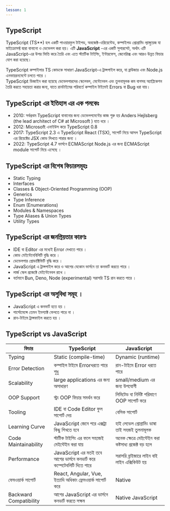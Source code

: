 ```yaml
---
lesson: 1
---
```



## TypeScript

TypeScript (TS**) হল একটি পাওয়ারফুল টাইপড, অবজেক্ট-ওরিয়েন্টেড, কম্পাইলড প্রোগ্রামিং ল্যাঙ্গুয়েজ যা মাইক্রোসফ্ট দ্বারা বানানো ও ডেভেলপ করা হয়। এটি **JavaScript** -এর একটি সুপারসেট, অর্থাৎ এটি JavaScript-এর উপর ভিত্তি করে তৈরি এবং এতে স্ট্যাটিক টাইপিং, ইন্টারফেস, জেনেরিক্স এবং আরও উন্নত ফিচার যোগ করা হয়েছে।

TypeScript কম্পাইলার TS কোডকে সাধারণ JavaScript-এ ট্রান্সপাইল করে, যা ব্রাউজার এবং Node.js এনভায়রনমেন্টে চলতে পারে ।  
TypeScript ডিজাইন করা হয়েছে ডেভেলপারদের স্কেলেবল, মেন্টেনেবল এবং তুলনামূলক কম বাগসহ অ্যাপ্লিকেশন তৈরি করতে সহায়তা করার জন্য, যাতে রানটাইমের পরিবর্তে কম্পাইল টাইমেই Errors বা Bug ধরা যায়।

## TypeScript এর ইতিহাস এর এক পলকেঃ

- 2010: সর্বপ্রথম TypeScript বানানোর জন্য ডেভেলপমেন্টের কাজ শুরু হয় Anders Hejlsberg (the lead architect of C# at Microsoft ) হাত ধরে ।
- 2012: Microsoft এনাইউস করে TypeScript 0.8
- 2017: TypeScript 2.3 এ TypeScript React (TSX), সাপোর্ট নিয়ে আসল TypeScript এর রিয়েক্টের JSX কোড লিখতে পারার জন্য ।
- 2022: TypeScript 4.7 ভার্সনে ECMAScript Node.js এর জন্য ECMAScript module সাপোর্ট নিয়ে এসেছে ।

## TypeScript এর বিশেষ ফিচারসমূহঃ

- Static Typing
- Interfaces
- Classes & Object-Oriented Programming (OOP)
- Generics
- Type Inference
- Enum (Enumerations)
- Modules & Namespaces
- Type Aliases & Union Types
- Utility Types

## TypeScript এর জনপ্রিয়তার কারণঃ

- IDE বা Editor এর মধ্যেই Error দেখাতে পারে ।
- কোড মেইন্টেনেবিলিটি বৃদ্ধি করে ।
- ডেভেলপার প্রোডাক্টিভিটি বৃদ্ধি করে ।
- JavaScript এ ট্রান্সপাইল করে ও আগের যেকোন ভার্সনে তা কনভার্ট করতে পারে ।
- লার্জ স্কেল প্রজেক্টে মেইন্টেনেবল রাখে ।
- বর্তমানে Bun, Deno, Node (experimental) সরাসরি TS রান করতে পারে ।

## TypeScript এর অসুবিধা সমূহ ।

- JavaScript এ কনভার্ট হতে হয় ।
- পার্সোমেন্সে তেমন ইমপ্যাক্ট ফেলতে পারে না ।
- রান-টাইমে ট্রান্সফাইল করতে হয় ।

## TypeScript vs JavaScript


<table className="w-full border-collapse overflow-hidden rounded-lg  shadow-lg border border-gray-500">
  <thead>
    <tr className="bg-blue-600 text-white">
      <th className="px-6 py-3 text-left">ফিচার</th>
      <th className="px-6 py-3 text-left">TypeScript</th>
      <th className="px-6 py-3 text-left">JavaScript</th>
    </tr>
  </thead>
  <tbody>
    <tr className="border-b ">
      <td className="px-6 py-4 font-semibold">Typing</td>
      <td className="px-6 py-4">Static (compile-time)</td>
      <td className="px-6 py-4">Dynamic (runtime)</td>
    </tr>
    <tr className="border-b">
      <td className="px-6 py-4 font-semibold">Error Detection</td>
      <td className="px-6 py-4"> কম্পাইল টাইমে Errorধরতে পারে শুধু  </td>
      <td className="px-6 py-4">রান-টাইমে Error ধরতে পারে</td>
    </tr>
    <tr className="border-b ">
      <td className="px-6 py-4 font-semibold">Scalability</td>
      <td className="px-6 py-4">large applications এর জন্য অসাধারণ </td>
      <td className="px-6 py-4"> small/medium এর জন্য উপযোগী  </td>
    </tr>
    <tr className="border-b">
      <td className="px-6 py-4 font-semibold">OOP Support</td>
      <td className="px-6 py-4">স্ট্রং  OOP ফিচার সমর্থন করে </td>
      <td className="px-6 py-4">লিমিটেড বা নির্দিষ্ট পরিমাণে  OOP সাপোর্ট করে </td>
    </tr>
    <tr className="border-b ">
      <td className="px-6 py-4 font-semibold">Tooling</td>
      <td className="px-6 py-4">IDE বা Code Editor ফুল সাপোর্ট দেয় </td>
      <td className="px-6 py-4">বেসিক সাপোর্ট </td>
    </tr>
    <tr className="border-b">
      <td className="px-6 py-4 font-semibold">Learning Curve</td>
      <td className="px-6 py-4"> JavaScript জেনে পরে এক্সট্রা কিছু শিখতে হবে  </td>
      <td className="px-6 py-4">  হাই লেভেল প্রোগ্রামিং ভাষা তাই সহজই তুলনামূলক   </td>
    </tr>
    <tr className="border-b ">
      <td className="px-6 py-4 font-semibold">Code Maintainability</td>
      <td className="px-6 py-4">স্টাটীক টাইপিং এর ফলে সহজেই মেইন্টেইন করা যায় </td>
      <td className="px-6 py-4"> অনেক ক্ষেত্রে মেইন্টেইন করা কষ্টসাধ্য প্রজেক্ট বড় হলে  </td>
    </tr>
    <tr className="border-b">
      <td className="px-6 py-4 font-semibold">Performance</td>
      <td className="px-6 py-4">JavaScript এর মতই তবে আগের ভার্সনে কনভার্ট করে কম্পেটেবলিটি দিতে পারে </td>
      <td className="px-6 py-4"> সরাসরি ব্রাইজারে লাইন বাই লাইন এক্সিকিউট হয় </td>
    </tr>
    <tr className="border-b ">
      <td className="px-6 py-4 font-semibold"> ফেমওয়ার্ক সাপোর্ট  </td>
      <td className="px-6 py-4">React, Angular, Vue, ইত্যাদি অধিকাং ফ্রেমওয়ার্ক সাপোর্ট করে </td>
      <td className="px-6 py-4">Native</td>
    </tr>
    <tr>
      <td className="px-6 py-4 font-semibold">Backward Compatibility</td>
      <td className="px-6 py-4"> আগের JavaScript এর ভার্সনে কনভার্ট করতে সক্ষম  </td>
      <td className="px-6 py-4">Native JavaScript</td>
    </tr>
  </tbody>
</table>

